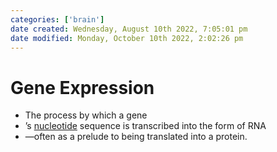 ```yaml
---
categories: ['brain']
date created: Wednesday, August 10th 2022, 7:05:01 pm
date modified: Monday, October 10th 2022, 2:02:26 pm
---
```


# Gene Expression
- The process by which a gene
- ’s [nucleotide](Nucleotide.qmd) sequence is transcribed into the form of RNA
- —often as a prelude to being translated into a protein.



